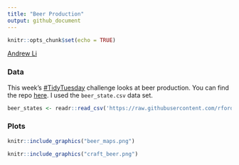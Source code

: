 ```yaml
---
title: "Beer Production"
output: github_document
---
```


```r
knitr::opts_chunk$set(echo = TRUE)
```
[Andrew Li](https://github.com/andr3wli)

### Data 
This week's [#TidyTuesday](https://github.com/rfordatascience/tidytuesday) challenge looks at beer production. You can find the repo [here](https://github.com/rfordatascience/tidytuesday/blob/master/data/2020/2020-03-31/readme.md). I used the `beer_state.csv` data set.

```r
beer_states <- readr::read_csv('https://raw.githubusercontent.com/rfordatascience/tidytuesday/master/data/2020/2020-03-31/beer_states.csv')
```

### Plots
```r
knitr::include_graphics("beer_maps.png")
```

```r
knitr::include_graphics("craft_beer.png")
```